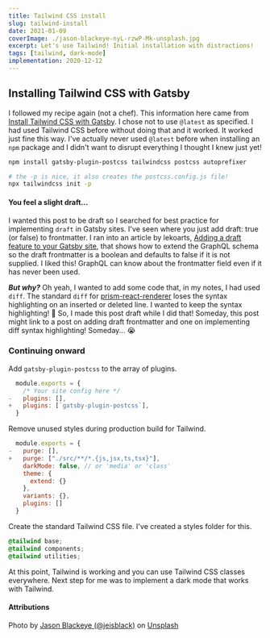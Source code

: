 ```yaml
---
title: Tailwind CSS install
slug: tailwind-install
date: 2021-01-09
coverImage: ./jason-blackeye-nyL-rzwP-Mk-unsplash.jpg
excerpt: Let's use Tailwind! Initial installation with distractions!
tags: [tailwind, dark-mode]
implementation: 2020-12-12
---
```


## Installing Tailwind CSS with Gatsby

I followed my recipe again (not a chef). This information here came from [Install Tailwind CSS with Gatsby](https://tailwindcss.com/docs/guides/gatsby). I chose not to use `@latest` as specified. I had used Tailwind CSS before without doing that and it worked. It worked just fine this way. I've actually never used `@latest` before when installing an `npm` package and I didn't want to disrupt everything I thought I knew just yet!

```bash
npm install gatsby-plugin-postcss tailwindcss postcss autoprefixer

# the -p is nice, it also creates the postcss.config.js file!
npx tailwindcss init -p
```

#### You feel a slight draft...

I wanted this post to be draft so I searched for best practice for implementing `draft` in Gatsby sites. I've seen where you just add draft: true (or false) to frontmatter. I ran into an article by lekoarts, [Adding a draft feature to your Gatsby site](https://www.lekoarts.de/en/blog/adding-a-draft-feature-to-your-gatsby-site), that shows how to extend the GraphQL schema so the draft frontmatter is a boolean and defaults to false if it is not supplied. I liked this! GraphQL can know about the frontmatter field even if it has never been used.

**_But why?_** Oh yeah, I wanted to add some code that, in my notes, I had used `diff`. The standard `diff` for [prism-react-renderer](https://github.com/FormidableLabs/prism-react-renderer) loses the syntax highlighting on an inserted or deleted line. I wanted to keep the syntax highlighting! 🎉 So, I made this post draft while I did that! Someday, this post might link to a post on adding draft frontmatter and one on implementing diff syntax highlighting! Someday... 😭

### Continuing onward

Add `gatsby-plugin-postcss` to the array of plugins.

```diff-js:title=/gatsby.config.js
  module.exports = {
    /* Your site config here */
-   plugins: [],
+   plugins: [`gatsby-plugin-postcss`],
  }
```

Remove unused styles during production build for Tailwind.

```diff-js:title=/tailwind.config.js
  module.exports = {
-   purge: [],
+   purge: ["./src/**/*.{js,jsx,ts,tsx}"],
    darkMode: false, // or 'media' or 'class'
    theme: {
      extend: {}
    },
    variants: {},
    plugins: []
  }
```

Create the standard Tailwind CSS file. I've created a styles folder for this.

```css:title=/src/styles/global.css
@tailwind base;
@tailwind components;
@tailwind utilities;
```

At this point, Tailwind is working and you can use Tailwind CSS classes everywhere. Next step for me was to implement a dark mode that works with Tailwind.

#### Attributions

Photo by [Jason Blackeye (@jeisblack)](https://unsplash.com/@jeisblack?utm_source=unsplash&utm_medium=referral&utm_content=creditCopyText)
on [Unsplash](https://unsplash.com/s/photos/wind?utm_source=unsplash&utm_medium=referral&utm_content=creditCopyText)
